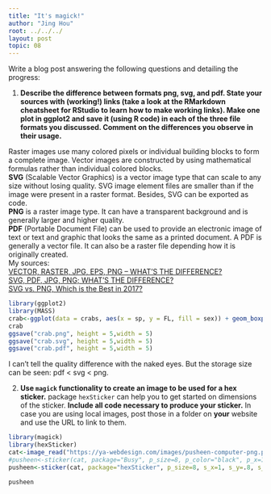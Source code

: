 ```yaml
---
title: "It's magick!"
author: "Jing Hou"
root: ../../../
layout: post
topic: 08
---
```


Write a blog post answering the following questions and detailing the progress: 

1. **Describe the difference between formats png, svg, and pdf. State your sources with (working!) links (take a look at the RMarkdown cheatsheet for RStudio to learn how to make working links). Make one plot in ggplot2 and save it (using R code) in each of the three file formats you discussed. Comment on the differences you observe in their usage.**

Raster images use many colored pixels or individual building blocks to form a complete image. Vector images are constructed by using mathematical formulas rather than individual colored blocks.  
**SVG** (Scalable Vector Graphics) is a vector image type that can scale to any size without losing quality. SVG image element files are smaller than if the image were present in a raster format. Besides, SVG can be exported as code.  
**PNG** is a raster image type. It can have a transparent background and is generally larger and higher quality.  
**PDF** (Portable Document File) can be used to provide an electronic image of text or text and graphic that looks the same as a printed document. A PDF is generally a vector file. It can also be a raster file depending how it is originally created.  
My sources:  
[VECTOR, RASTER, JPG, EPS, PNG – WHAT’S THE DIFFERENCE?](https://modassicmarketing.com/understanding-image-file-types)    
[SVG, PDF, JPG, PNG; WHAT'S THE DIFFERENCE?](https://www.95visual.com/blog/svg-pdf-jpg-png-whats-the-difference)  
[SVG vs. PNG, Which is the Best in 2017?](https://blog.mrdaniels.ch/warz/png-vs-svg-2017/)

```r
library(ggplot2)
library(MASS)
crab<-ggplot(data = crabs, aes(x = sp, y = FL, fill = sex)) + geom_boxplot()
crab
ggsave("crab.png", height = 5,width = 5)
ggsave("crab.svg", height = 5,width = 5)
ggsave("crab.pdf", height = 5,width = 5)
```

I can't tell the quality difference with the naked eyes. But the storage size can be seen: pdf < svg < png. 

2. **Use `magick` functionality to create an image to be used for a hex sticker.**  package `hexSticker` can help you to get started on dimensions of the sticker. **Include all code necessary to produce your sticker.** In case you are using local images, post those in a folder on **your** website and use the URL to link to them.

```r
library(magick)
library(hexSticker)
cat<-image_read("https://ya-webdesign.com/images/pusheen-computer-png.png")
#pusheen<-sticker(cat, package="Busy", p_size=8, p_color="black", p_x=1, p_y=1.6, s_x=1, s_y=.9, s_width=1.2, s_height=1, h_fill="aquamarine3")
pusheen<-sticker(cat, package="hexSticker", p_size=8, s_x=1, s_y=.8, s_width=1.2, s_height=1,)

pusheen
```
